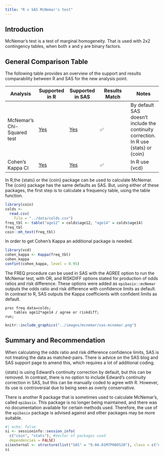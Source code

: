 ```yaml
---
title: "R v SAS McNemar's test"
---
```


## Introduction

McNemar's test is a test of marginal homogeneity. That is used with 2x2 contingency tables, when both x and y are binary factors.

## General Comparison Table

The following table provides an overview of the support and results comparability between R and SAS for the new analysis point.

| Analysis | Supported in R | Supported in SAS | Results Match | Notes |
|---------------|---------------|---------------|---------------|---------------|
| McNemar's Chi-Squared test | [Yes](../R/mcnemar.qmd) | [Yes](../SAS/mcnemar.qmd) | ✅ | By default SAS doesn't include the continuity correction. In R use {stats} or {coin} |
| Cohen's Kappa CI | [Yes](../R/mcnemar.qmd) | [Yes](../SAS/mcnemar.qmd) | ✅ | In R use {vcd} |

In R,the {stats} or the {coin} package can be used to calculate McNemar. The {coin} package has the same defaults as SAS. But, using either of these packages, the first step is to calculate a frequency table, using the table function.

```r
library(coin)
colds <- 
  read.csv(
    file = "../data/colds.csv")
freq_tbl <- table("age12" = colds$age12, "age14" = colds$age14)
freq_tbl
coin::mh_test(freq_tbl)

```

In order to get Cohen's Kappa an additional package is needed.

```r
library(vcd)
cohen_kappa <- Kappa(freq_tbl)
cohen_kappa
confint(cohen_kappa, level = 0.95)
```

The FREQ procedure can be used in SAS with the AGREE option to run the McNemar test, with OR, and RISKDIFF options stated for production of odds ratios and risk difference. These options were added as `epibasix::mcNemar` outputs the odds ratio and risk difference with confidence limits as default. In contrast to R, SAS outputs the Kappa coefficients with confident limits as default.

``` sas
proc freq data=colds;
    tables age12*age14 / agree or riskdiff;
run;
```

```r
knitr::include_graphics("../images/mcnemar/sas-mcnemar.png")
```

## Summary and Recommendation
When calculating the odds ratio and risk difference confidence limits, SAS is not treating the data as matched-pairs. There is advice on the SAS blog and SAS support page to amend this, which requires a lot of additional coding.

{stats} is using Edward's continuity correction by default, but this can be removed. In contrast, there is no option to include Edward's continuity correction in SAS, but this can be manually coded to agree with R. However, its use is controversial due to being seen as overly conservative.

There is another R package that is sometimes used to calculate McNemar's, called `epibasix`. This package is no longer being maintained, and there was no documentation available for certain methods used. Therefore, the use of the `epibasix` package is advised against and other packages may be more suitable.

::: {.callout-note collapse="true" title="Session Info"}
```r
#| echo: false
si <- sessioninfo::session_info(
  c("coin", "stats"), #Vector of packages used 
  dependencies = FALSE)
si$external <- structure(list("SAS" = "9.04.01M7P080520"), class = c("external_info", "list"))
si
```
:::

